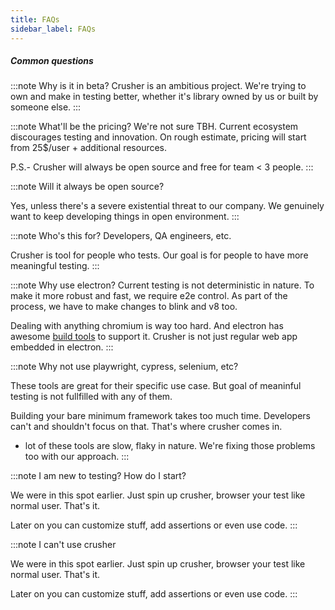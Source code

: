```yaml
---
title: FAQs
sidebar_label: FAQs
---
```


##### Common questions

:::note Why is it in beta?
Crusher is an ambitious project. We're trying to own and make in testing better, whether it's library owned by us or built by someone else.
:::

:::note What'll be the pricing?
We're not sure TBH. Current ecosystem discourages testing and innovation.
On rough estimate, pricing will start from 25$/user + additional resources.

P.S.- Crusher will always be open source and free for team < 3 people.
:::

:::note Will it always be open source?

Yes, unless there's a severe existential threat to our company. We genuinely want to keep developing things in open environment.
:::

:::note Who's this for? Developers, QA engineers, etc.

Crusher is tool for people who tests. Our goal is for people to have more meaningful testing.
:::

:::note Why use electron?
Current testing is not deterministic in nature. To make it more robust and fast, we require e2e control. As part of the process, we have to make changes to blink and v8 too.

Dealing with anything chromium is way too hard. And electron has awesome [build tools](https://github.com/electron/build-tools) to support it. Crusher is not just regular web app embedded in electron.
:::

:::note Why not use playwright, cypress, selenium, etc?

These tools are great for their specific use case. But goal of meaninful testing is not fullfilled with any of them.

Building your bare minimum framework takes too much time. Developers can't and shouldn't focus on that. That's where crusher comes in.

- lot of these tools are slow, flaky in nature. We're fixing those problems too with our approach.
  :::

:::note I am new to testing? How do I start?

We were in this spot earlier. Just spin up crusher, browser your test like normal user. That's it.

Later on you can customize stuff, add assertions or even use code.
:::

:::note I can't use crusher

We were in this spot earlier. Just spin up crusher, browser your test like normal user. That's it.

Later on you can customize stuff, add assertions or even use code.
:::
